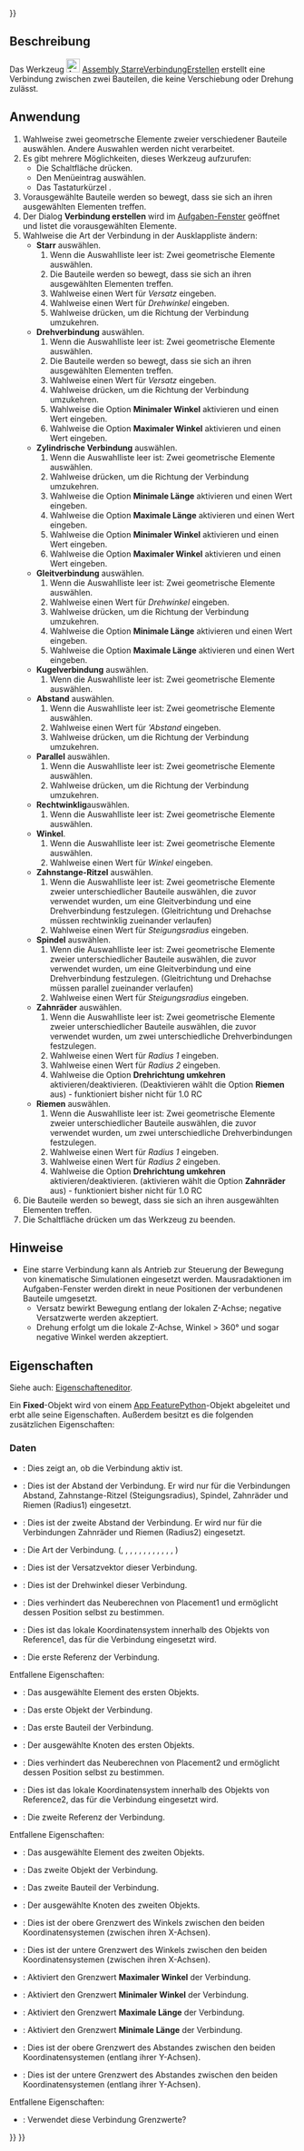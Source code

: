 <languages/>

{{UnfinishedDocu{{#translation:}}}}

{{Docnav/de
|[[Assembly_ToggleGrounded/de|FestsetzenUmschalten]]
|[[Assembly_CreateJointRevolute/de|DrehverbindungErstellen]]
|[[Assembly_Workbench/de|Assembly]]
|IconL=Assembly_ToggleGrounded.svg
|IconR=Assembly_CreateJointRevolute.svg
|IconC=Workbench_Assembly.svg
}}

{{GuiCommand/de
|Name=Assembly CreateJointFixed
|Name/de=Assembly StarreVerbindungErstellen
|MenuLocation=Assembly → Starre Verbindung erstellen
|Workbenches=[[Assembly_Workbench/de|Assembly]]
|Shortcut={{KEY|F}}
|Version=1.0
|SeeAlso=
}}

<span id="Description"></span>
==Beschreibung==

Das Werkzeug [[Image:Assembly_CreateJointFixed.svg|24px]] [[Assembly_CreateJointFixed/de|Assembly StarreVerbindungErstellen]] erstellt eine Verbindung zwischen zwei Bauteilen, die keine Verschiebung oder Drehung zulässt.

<span id="Usage"></span>
==Anwendung==

<div class="mw-translate-fuzzy">
# Wahlweise zwei geometrsche Elemente zweier verschiedener Bauteile auswählen. Andere Auswahlen werden nicht verarbeitet.
# Es gibt mehrere Möglichkeiten, dieses Werkzeug aufzurufen:
#* Die Schaltfläche {{Button|[[Image:Assembly_CreateJointFixed.svg|16px]] [[Assembly_CreateJointFixed/de|Starre Verbindung erstellen]]}} drücken.
#* Den Menüeintrag {{MenuCommand|Assembly → [[Image:Assembly_CreateJointFixed.svg|16px]] Starre Verbindung erstellen}} auswählen.
#* Das Tastaturkürzel {{KEY|F}}.
# Vorausgewählte Bauteile werden so bewegt, dass sie sich an ihren ausgewählten Elementen treffen.
# Der Dialog '''Verbindung erstellen''' wird im [[Task_panel/de|Aufgaben-Fenster]] geöffnet und listet die vorausgewählten Elemente.
# Wahlweise die Art der Verbindung in der Ausklappliste ändern:
#* '''Starr''' auswählen.
#*# Wenn die Auswahlliste leer ist: Zwei geometrische Elemente auswählen.
#*# Die Bauteile werden so bewegt, dass sie sich an ihren ausgewählten Elementen treffen.
#*# Wahlweise einen Wert für ''Versatz'' eingeben.
#*# Wahlweise einen Wert für ''Drehwinkel'' eingeben.
#*# Wahlweise {{Button|[[Image:Button_sort.svg|16px]]}} drücken, um die Richtung der Verbindung umzukehren.
#* '''Drehverbindung''' auswählen.
#*# Wenn die Auswahlliste leer ist: Zwei geometrische Elemente auswählen.
#*# Die Bauteile werden so bewegt, dass sie sich an ihren ausgewählten Elementen treffen.
#*# Wahlweise einen Wert für ''Versatz'' eingeben.
#*# Wahlweise {{Button|[[Image:Button_sort.svg|16px]]}} drücken, um die Richtung der Verbindung umzukehren.
#*# Wahlweise die Option '''Minimaler Winkel''' aktivieren und einen Wert eingeben.
#*# Wahlweise die Option '''Maximaler Winkel''' aktivieren und einen Wert eingeben.
#* '''Zylindrische Verbindung''' auswählen.
#*# Wenn die Auswahlliste leer ist: Zwei geometrische Elemente auswählen.
#*# Wahlweise {{Button|[[Image:Button_sort.svg|16px]]}} drücken, um die Richtung der Verbindung umzukehren.
#*# Wahlweise die Option '''Minimale Länge''' aktivieren und einen Wert eingeben.
#*# Wahlweise die Option '''Maximale Länge''' aktivieren und einen Wert eingeben.
#*# Wahlweise die Option '''Minimaler Winkel''' aktivieren und einen Wert eingeben.
#*# Wahlweise die Option '''Maximaler Winkel''' aktivieren und einen Wert eingeben.
#* '''Gleitverbindung''' auswählen.
#*# Wenn die Auswahlliste leer ist: Zwei geometrische Elemente auswählen.
#*# Wahlweise einen Wert für ''Drehwinkel'' eingeben.
#*# Wahlweise {{Button|[[Image:Button_sort.svg|16px]]}} drücken, um die Richtung der Verbindung umzukehren.
#*# Wahlweise die Option '''Minimale Länge''' aktivieren und einen Wert eingeben.
#*# Wahlweise die Option '''Maximale Länge''' aktivieren und einen Wert eingeben.
#* '''Kugelverbindung''' auswählen.
#*# Wenn die Auswahlliste leer ist: Zwei geometrische Elemente auswählen.
#* '''Abstand''' auswählen.
#*# Wenn die Auswahlliste leer ist: Zwei geometrische Elemente auswählen.
#*# Wahlweise einen Wert für '''Abstand'' eingeben.
#*# Wahlweise {{Button|[[Image:Button_sort.svg|16px]]}} drücken, um die Richtung der Verbindung umzukehren.
#* '''Parallel''' auswählen.
#*# Wenn die Auswahlliste leer ist: Zwei geometrische Elemente auswählen.
#*# Wahlweise {{Button|[[Image:Button_sort.svg|16px]]}} drücken, um die Richtung der Verbindung umzukehren.
#* '''Rechtwinklig'''auswählen.
#*# Wenn die Auswahlliste leer ist: Zwei geometrische Elemente auswählen.
#* '''Winkel'''.
#*# Wenn die Auswahlliste leer ist: Zwei geometrische Elemente auswählen.
#*# Wahlweise einen Wert für ''Winkel'' eingeben.
#* '''Zahnstange-Ritzel''' auswählen.
#*# Wenn die Auswahlliste leer ist: Zwei geometrische Elemente zweier unterschiedlicher Bauteile auswählen, die zuvor verwendet wurden, um eine Gleitverbindung und eine Drehverbindung festzulegen. (Gleitrichtung und Drehachse müssen rechtwinklig zueinander verlaufen)
#*# Wahlweise einen Wert für ''Steigungsradius'' eingeben.
#* '''Spindel''' auswählen.
#*# Wenn die Auswahlliste leer ist: Zwei geometrische Elemente zweier unterschiedlicher Bauteile auswählen, die zuvor verwendet wurden, um eine Gleitverbindung und eine Drehverbindung festzulegen. (Gleitrichtung und Drehachse müssen parallel zueinander verlaufen)
#*# Wahlweise einen Wert für ''Steigungsradius'' eingeben.
#* '''Zahnräder''' auswählen.
#*# Wenn die Auswahlliste leer ist: Zwei geometrische Elemente zweier unterschiedlicher Bauteile auswählen, die zuvor verwendet wurden, um zwei unterschiedliche Drehverbindungen festzulegen.
#*# Wahlweise einen Wert für ''Radius 1'' eingeben.
#*# Wahlweise einen Wert für ''Radius 2'' eingeben.
#*# Wahlweise die Option '''Drehrichtung umkehren''' aktivieren/deaktivieren. (Deaktivieren wählt die Option '''Riemen''' aus) - funktioniert bisher nicht für 1.0 RC
#* '''Riemen''' auswählen.
#*# Wenn die Auswahlliste leer ist: Zwei geometrische Elemente  zweier unterschiedlicher Bauteile auswählen, die zuvor verwendet wurden, um zwei unterschiedliche Drehverbindungen festzulegen.
#*# Wahlweise einen Wert für ''Radius 1'' eingeben.
#*# Wahlweise einen Wert für ''Radius 2'' eingeben.
#*# Wahlweise die Option '''Drehrichtung umkehren''' aktivieren/deaktivieren. (aktivieren wählt die Option '''Zahnräder''' aus) - funktioniert bisher nicht für 1.0 RC
# Die Bauteile werden so bewegt, dass sie sich an ihren ausgewählten Elementen treffen.
# Die Schaltfläche {{Button|OK}} drücken um das Werkzeug zu beenden.
</div>

<span id="Notes"></span>
==Hinweise==

<div class="mw-translate-fuzzy">
* Eine starre Verbindung kann als Antrieb zur Steuerung der Bewegung von kinematische Simulationen eingesetzt werden. Mausradaktionen im Aufgaben-Fenster werden direkt in neue Positionen der verbundenen Bauteile umgesetzt. 
** Versatz bewirkt Bewegung entlang der lokalen Z-Achse; negative Versatzwerte werden akzeptiert.
** Drehung erfolgt um die lokale Z-Achse, Winkel > 360° und sogar negative Winkel werden akzeptiert.
</div>

<span id="Properties"></span>
==Eigenschaften==

Siehe auch: [[Property_editor/de|Eigenschafteneditor]].

Ein '''Fixed'''-Objekt wird von einem [[App_FeaturePython/de|App FeaturePython]]-Objekt abgeleitet und erbt alle seine Eigenschaften. Außerdem besitzt es die folgenden zusätzlichen Eigenschaften:

<span id="Data"></span>
===Daten===

{{TitleProperty|Joint}}

* {{PropertyData/de|Activated|Bool}}: Dies zeigt an, ob die Verbindung aktiv ist.
* {{PropertyData/de|Distance|Float}}: Dies ist der Abstand der Verbindung. Er wird nur für die Verbindungen Abstand, Zahnstange-Ritzel (Steigungsradius), Spindel, Zahnräder und Riemen (Radius1) eingesetzt.
* {{PropertyData/de|Distance2|Float}}: Dies ist der zweite Abstand der Verbindung. Er wird nur für die Verbindungen Zahnräder und Riemen (Radius2) eingesetzt.
* {{PropertyData/de|Joint Type|Ennumeration}}: Die Art der Verbindung. ({{Value|Fixed}}, {{Value|Revolute}}, {{Value|Cylindrical}}, {{Value|Slider}}, {{Value|Ball}}, {{Value|Distance}}, {{Value|Parallel}}, {{Value|Perpendicular}}, {{Value|Angle}}, {{Value|RackPinion}}, {{Value|Screw}}, {{Value|Gears}}, {{Value|Belt}})
* {{PropertyData/de|Offset|Vector}}: Dies ist der Versatzvektor dieser Verbindung.
* {{PropertyData/de|Rotation|Float}}: Dies ist der Drehwinkel dieser Verbindung.

{{TitleProperty|Joint Connector 1}}

* {{PropertyData/de|Detach1|Bool}}: Dies verhindert das Neuberechnen von Placement1 und ermöglicht dessen Position selbst zu bestimmen.
* {{PropertyData/de|Placement1|Placement}}: Dies ist das lokale Koordinatensystem innerhalb des Objekts von Reference1, das für die Verbindung eingesetzt wird.
* {{PropertyData/de|Reference1|XlinkSubHidden}}: Die erste Referenz der Verbindung.
Entfallene Eigenschaften:
* {{PropertyData/de|Element1|String}}: Das ausgewählte Element des ersten Objekts.
* {{PropertyData/de|Object1|String}}: Das erste Objekt der Verbindung.
* {{PropertyData/de|Part1|Link}}: Das erste Bauteil der Verbindung.
* {{PropertyData/de|Vertex1|String}}: Der ausgewählte Knoten des ersten Objekts.

{{TitleProperty|Joint Connector 2}}

* {{PropertyData/de|Detach2|Bool}}: Dies verhindert das Neuberechnen von Placement2 und ermöglicht dessen Position selbst zu bestimmen.
* {{PropertyData/de|Placement2|Placement}}: Dies ist das lokale Koordinatensystem innerhalb des Objekts von Reference2, das für die Verbindung eingesetzt wird.
* {{PropertyData/de|Reference2|XlinkSubHidden}}: Die zweite Referenz der Verbindung.
Entfallene Eigenschaften:
* {{PropertyData/de|Element2|String}}: Das ausgewählte Element des zweiten Objekts.
* {{PropertyData/de|Object2|String}}: Das zweite Objekt der Verbindung.
* {{PropertyData/de|Part2|Link}}: Das zweite Bauteil der Verbindung.
* {{PropertyData/de|Vertex2|String}}: Der ausgewählte Knoten des zweiten Objekts.

{{TitleProperty|Limits}}

* {{PropertyData/de|Angle Max|Float}}: Dies ist der obere Grenzwert des Winkels zwischen den beiden Koordinatensystemen (zwischen ihren X-Achsen).
* {{PropertyData/de|Angle Min|Float}}: Dies ist der untere Grenzwert des Winkels zwischen den beiden Koordinatensystemen (zwischen ihren X-Achsen).
* {{PropertyData/de|Enable Angle Max|Bool}}: Aktiviert den Grenzwert '''Maximaler Winkel''' der Verbindung.
* {{PropertyData/de|Enable Angle Min|Bool}}: Aktiviert den Grenzwert '''Minimaler Winkel''' der Verbindung.
* {{PropertyData/de|Enable Length Max|Bool}}: Aktiviert den Grenzwert '''Maximale Länge''' der Verbindung.
* {{PropertyData/de|Enable Length Min|Bool}}: Aktiviert den Grenzwert '''Minimale Länge''' der Verbindung.
* {{PropertyData/de|Length Max|Float}}: Dies ist der obere Grenzwert des Abstandes zwischen den beiden Koordinatensystemen (entlang ihrer Y-Achsen).
* {{PropertyData/de|Length Min|Float}}: Dies ist der untere Grenzwert des Abstandes zwischen den beiden Koordinatensystemen (entlang ihrer Y-Achsen).
Entfallene Eigenschaften:
* {{PropertyData/de|Enable Limits|Bool}}: Verwendet diese Verbindung Grenzwerte?


{{Docnav/de
|[[Assembly_ToggleGrounded/de|FestsetzenUmschalten]]
|[[Assembly_CreateJointRevolute/de|DrehverbindungErstellen]]
|[[Assembly_Workbench/de|Assembly]]
|IconL=Assembly_ToggleGrounded.svg
|IconR=Assembly_CreateJointRevolute.svg
|IconC=Workbench_Assembly.svg
}}

{{Assembly_Tools_navi{{#translation:}}}}
{{Userdocnavi{{#translation:}}}}